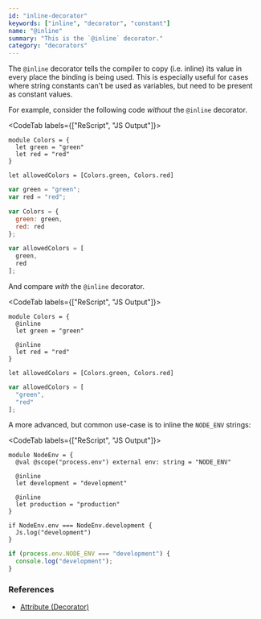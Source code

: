 ```yaml
---
id: "inline-decorator"
keywords: ["inline", "decorator", "constant"]
name: "@inline"
summary: "This is the `@inline` decorator."
category: "decorators"
---
```


The `@inline` decorator tells the compiler to copy (i.e. inline) its value in every place the binding is being used. This is especially useful for cases where string constants can't be used as variables, but need to be present as constant values.

For example, consider the following code *without* the `@inline` decorator.

<CodeTab labels={["ReScript", "JS Output"]}>

```re
module Colors = {
  let green = "green"
  let red = "red"
}

let allowedColors = [Colors.green, Colors.red]
```

```js
var green = "green";
var red = "red";

var Colors = {
  green: green,
  red: red
};

var allowedColors = [
  green,
  red
];
```

</CodeTab>


And compare *with* the `@inline` decorator.

<CodeTab labels={["ReScript", "JS Output"]}>

```re
module Colors = {
  @inline
  let green = "green"

  @inline
  let red = "red"
}

let allowedColors = [Colors.green, Colors.red]
```

```js
var allowedColors = [
  "green",
  "red"
];
```

</CodeTab>

A more advanced, but common use-case is to inline the `NODE_ENV` strings:

<CodeTab labels={["ReScript", "JS Output"]}>

```re
module NodeEnv = {
  @val @scope("process.env") external env: string = "NODE_ENV"

  @inline
  let development = "development"

  @inline
  let production = "production"
}

if NodeEnv.env === NodeEnv.development {
  Js.log("development")
}
```

```js
if (process.env.NODE_ENV === "development") {
  console.log("development");
}
```

</CodeTab>

### References

- [Attribute (Decorator)](https://rescript-lang.org/docs/manual/latest/attribute)
